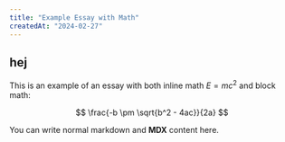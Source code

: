 ```yaml
---
title: "Example Essay with Math"
createdAt: "2024-02-27"
---
```



## hej
This is an example of an essay with both inline math $E = mc^2$ and block math:

$$
\frac{-b \pm \sqrt{b^2 - 4ac}}{2a}
$$

You can write normal markdown and **MDX** content here. 